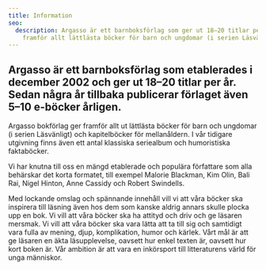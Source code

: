 ```yaml
---
title: Information
seo:
  description: Argasso är ett barnboksförlag som ger ut 18–20 titlar per år,
    framför allt lättlästa böcker för barn och ungdomar (i serien Läsvänligt).
---
```

## Argasso är ett barnboksförlag som etablerades i december 2002 och ger ut 18–20 titlar per år. Sedan några år tillbaka publicerar förlaget även 5–10 e-böcker årligen.

Argasso bokförlag ger framför allt ut lättlästa böcker för barn och ungdomar (i serien Läsvänligt) och kapitelböcker för mellanåldern. I vår tidigare utgivning finns även ett antal klassiska seriealbum och humoristiska faktaböcker.

Vi har knutna till oss en mängd etablerade och populära författare som alla behärskar det korta formatet, till exempel Malorie Blackman, Kim Olin, Bali Rai, Nigel Hinton, Anne Cassidy och Robert Swindells.

Med lockande omslag och spännande innehåll vill vi att våra böcker ska inspirera till läsning även hos dem som kanske aldrig annars skulle plocka upp en bok. Vi vill att våra böcker ska ha attityd och driv och ge läsaren mersmak. Vi vill att våra böcker ska vara lätta att ta till sig och samtidigt vara fulla av mening, djup, komplikation, humor och kärlek. Vårt mål är att ge läsaren en äkta läsupplevelse, oavsett hur enkel texten är, oavsett hur kort boken är. Vår ambition är att vara en inkörsport till litteraturens värld för unga människor.